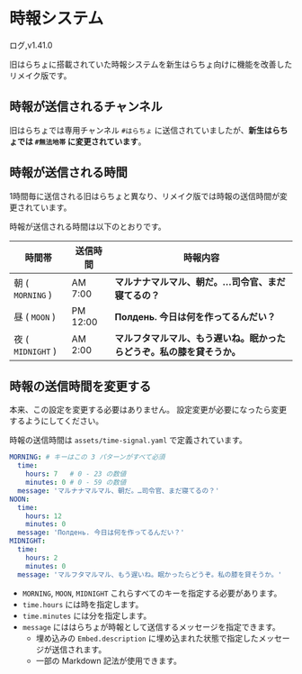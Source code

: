 

# 時報システム

<FeatureBadge>ログ</FeatureBadge>,<VersionBadge>v1.41.0</VersionBadge>

旧はらちょに搭載されていた時報システムを新生はらちょ向けに機能を改善したリメイク版です。

## 時報が送信されるチャンネル

旧はらちょでは専用チャンネル `#はらちょ` に送信されていましたが、**新生はらちょでは `#無法地帯` に変更されています**。

## 時報が送信される時間

1時間毎に送信される旧はらちょと異なり、リメイク版では時報の送信時間が変更されています。

時報が送信される時間は以下のとおりです。

| 時間帯 | 送信時間 | 時報内容 |
| ---- | ---- | ---- |
| 朝 ( `MORNING` ) | AM 7:00 | **マルナナマルマル、朝だ。…司令官、まだ寝てるの？** |
| 昼 ( `MOON` ) | PM 12:00 | **Полдень. 今日は何を作ってるんだい？** |
| 夜 ( `MIDNIGHT` ) | AM 2:00 | **マルフタマルマル、もう遅いね。眠かったらどうぞ。私の膝を貸そうか。** |

## 時報の送信時間を変更する

<Callout type="warning" emoji="⚠️">
  本来、この設定を変更する必要はありません。
  設定変更が必要になったら変更するようにしてください。
</Callout>

時報の送信時間は `assets/time-signal.yaml` で定義されています。

```yaml
MORNING: # キーはこの 3 パターンがすべて必須
  time:
    hours: 7   # 0 - 23 の数値
    minutes: 0 # 0 - 59 の数値
  message: 'マルナナマルマル、朝だ。…司令官、まだ寝てるの？'
NOON:
  time:
    hours: 12
    minutes: 0
  message: 'Полдень. 今日は何を作ってるんだい？'
MIDNIGHT:
  time:
    hours: 2
    minutes: 0
  message: 'マルフタマルマル、もう遅いね。眠かったらどうぞ。私の膝を貸そうか。'
```

- `MORNING`, `MOON`, `MIDNIGHT` これらすべてのキーを指定する必要があります。
- `time.hours` には時を指定します。
- `time.minutes` には分を指定します。
- `message` にははらちょが時報として送信するメッセージを指定できます。
    - 埋め込みの `Embed.description` に埋め込まれた状態で指定したメッセージが送信されます。
    - 一部の Markdown 記法が使用できます。
